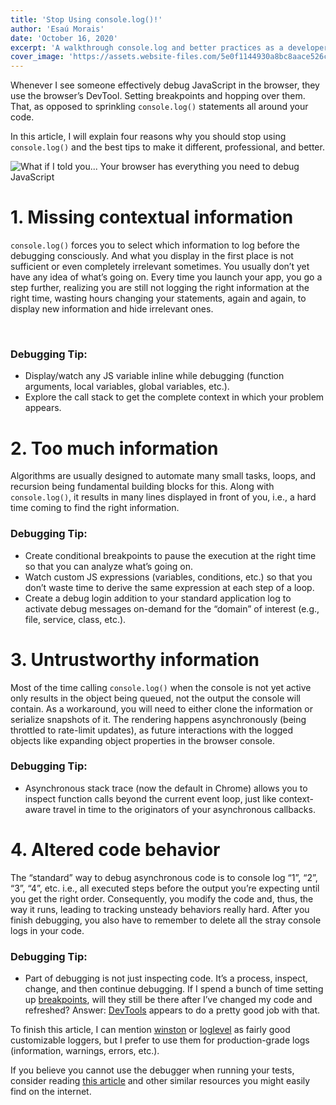 ```yaml
---
title: 'Stop Using console.log()!'
author: 'Esaú Morais'
date: 'October 16, 2020'
excerpt: 'A walkthrough console.log and better practices as a developer while debugging your JavaScript code.'
cover_image: 'https://assets.website-files.com/5e0f1144930a8bc8aace526c/5f899abd3172fd6897f8680d_ezgif-6-7a7c8616f587.jpg'
---
```


Whenever I see someone effectively debug JavaScript in the browser, they use the browser’s DevTool. Setting breakpoints and hopping over them. That, as opposed to sprinkling `console.log()` statements all around your code.


In this article, I will explain four reasons why you should stop using `console.log()` and the best tips to make it different, professional, and better.


![What if I told you... Your browser has everything you need to debug JavaScript](https://assets.website-files.com/5e0f1144930a8bc8aace526c/5f899c0f9cce810caf471f41_0%25252Aj2xSdGh-CoSe0mck.jpeg)


# 1. Missing contextual information

`console.log()` forces you to select which information to log before the debugging consciously. And what you display in the first place is not sufficient or even completely irrelevant sometimes. You usually don’t yet have any idea of what’s going on. Every time you launch your app, you go a step further, realizing you are still not logging the right information at the right time, wasting hours changing your statements, again and again, to display new information and hide irrelevant ones.

<br />

### Debugging Tip:

- Display/watch any JS variable inline while debugging (function arguments, local variables, global variables, etc.).
- Explore the call stack to get the complete context in which your problem appears.


# 2. Too much information


Algorithms are usually designed to automate many small tasks, loops, and recursion being fundamental building blocks for this. Along with `console.log()`, it results in many lines displayed in front of you, i.e., a hard time coming to find the right information.


### Debugging Tip:

- Create conditional breakpoints to pause the execution at the right time so that you can analyze what’s going on.
- Watch custom JS expressions (variables, conditions, etc.) so that you don’t waste time to derive the same expression at each step of a loop.
- Create a debug login addition to your standard application log to activate debug messages on-demand for the “domain” of interest (e.g., file, service, class, etc.).


# 3. Untrustworthy information


Most of the time calling `console.log()` when the console is not yet active only results in the object being queued, not the output the console will contain. As a workaround, you will need to either clone the information or serialize snapshots of it. The rendering happens asynchronously (being throttled to rate-limit updates), as future interactions with the logged objects like expanding object properties in the browser console.


### Debugging Tip:

- Asynchronous stack trace (now the default in Chrome) allows you to inspect function calls beyond the current event loop, just like context-aware travel in time to the originators of your asynchronous callbacks.


# 4. Altered code behavior

The “standard” way to debug asynchronous code is to console log “1”, “2”, “3”, “4”, etc. i.e., all executed steps before the output you’re expecting until you get the right order. Consequently, you modify the code and, thus, the way it runs, leading to tracking unsteady behaviors really hard. After you finish debugging, you also have to remember to delete all the stray console logs in your code.


### Debugging Tip:

- Part of debugging is not just inspecting code. It’s a process, inspect, change, and then continue debugging. If I spend a bunch of time setting up [breakpoints](https://developer.chrome.com/docs/devtools/javascript/breakpoints/), will they still be there after I’ve changed my code and refreshed? Answer: [DevTools](https://developer.chrome.com/docs/devtools/javascript/reference/#stepping/?source=dailydev) appears to do a pretty good job with that.


To finish this article, I can mention [winston](https://github.com/winstonjs/winston/?source=dailydev) or [loglevel](https://github.com/pimterry/loglevel/?source=dailydev) as fairly good customizable loggers, but I prefer to use them for production-grade logs (information, warnings, errors, etc.).


If you believe you cannot use the debugger when running your tests, consider reading [this article](https://peterlyons.com/js-debug/?source=dailydev) and other similar resources you might easily find on the internet.
